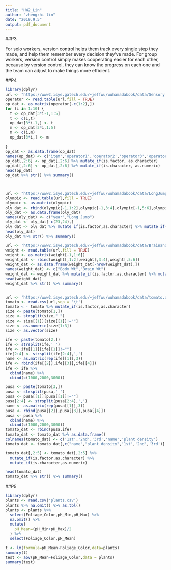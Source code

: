 ```yaml
---
title: "HW2_Lin"
author: "zhengzhi lin"
date: "2019.9.5"
output: pdf_document
---
```


##P3

For solo workers, version control helps them track every single step they made, and help them remember every decision they've made. 
For group workers, version control simply makes cooperating easier for each other, because by version control, they can know the progress on each one and the team can adjust to make things more efficient.

##P4
```r
library(dplyr)
url <- "https://www2.isye.gatech.edu/~jeffwu/wuhamadabook/data/Sensory.dat"
operator <- read.table(url,fill = TRUE)
op_dat <- as.matrix(operator[-c(1:2),])
for (i in 1:10) {
  t <- op_dat[3*i-1,1:5]
  t <- c(i,t)
  op_dat[3*i-1,] <- t
  m <- op_dat[3*i,1:5]
  m <- c(i,m)
  op_dat[3*i,] <- m
  
}
op_dat <- as.data.frame(op_dat)
names(op_dat) <- c('item','operator1','operator2','operator3','operator4','operator5')
op_dat[,2:6] <- op_dat[,2:6] %>% mutate_if(is.factor, as.character)
op_dat[,2:6] <- op_dat[,2:6] %>% mutate_if(is.character, as.numeric)
head(op_dat) 
op_dat %>% str() %>% summary()



url <- "https://www2.isye.gatech.edu/~jeffwu/wuhamadabook/data/LongJumpData.dat"
olympic <- read.table(url,fill = TRUE)
olympic <- as.matrix(olympic)
oly_dat <- rbind(olympic[-1,1:2],olympic[-1,3:4],olympic[-1,5:6],olympic[-1,7:8])
oly_dat <- as.data.frame(oly_dat)
names(oly_dat) <- c("year","Long Jump")
oly_dat <- oly_dat[-c(23,24),]
oly_dat <- oly_dat %>% mutate_if(is.factor,as.character) %>% mutate_if(is.character,as.numeric)
head(oly_dat)
oly_dat %>% str() %>% summary()

url <- 'https://www2.isye.gatech.edu/~jeffwu/wuhamadabook/data/BrainandBodyWeight.dat'
weight <- read.table(url,fill = TRUE)
weight <- as.matrix(weight[-1,1:6])
weight_dat <- rbind(weight[,1:2],weight[,3:4],weight[,5:6])
weight_dat <- as.data.frame(weight_dat[-nrow(weight_dat),])
names(weight_dat) <- c("Body Wt","Brain Wt")
weight_dat <- weight_dat %>% mutate_if(is.factor,as.character) %>% mutate_if(is.character,as.numeric)
head(weight_dat)
weight_dat %>% str() %>% summary()


url <- 'https://www2.isye.gatech.edu/~jeffwu/wuhamadabook/data/tomato.dat'
tomato <- read.csv(url,sep = '\t')
tomato < - tomato %>% mutate_if(is.factor,as.character)
size <- paste(tomato[1,])
size <- strsplit(size," ")
size <- size[[1]][size[[1]]!=""]
size <- as.numeric(size[1:3])   
size <- as.vector(size)

ife <- paste(tomato[2,])
ife <- strsplit(ife,' ')
ife <- ife[[1]][ife[[1]]!=""]
ife[2:4] <- strsplit(ife[2:4],',')
name <- as.matrix(rep(ife[[1]],3))
ife <- rbind(ife[[2]],ife[[3]],ife[[4]])
ife <- ife %>% 
  cbind(name) %>% 
  cbind(c(1000,2000,3000))

pusa <- paste(tomato[3,])
pusa <- strsplit(pusa,' ')
pusa <- pusa[[1]][pusa[[1]]!=""]
pusa[2:4] <- strsplit(pusa[2:4],',')
name <- as.matrix(rep(pusa[[1]],3))
pusa <- rbind(pusa[[2]],pusa[[3]],pusa[[4]])
pusa <- pusa %>% 
  cbind(name) %>% 
  cbind(c(1000,2000,3000))
tomato_dat <- rbind(pusa,ife)
tomato_dat <- tomato_dat %>% as.data.frame()
colnames(tomato_dat) <- c('1st','2nd','3rd','name','plant density')
tomato_dat <- tomato_dat[,c("name","plant density",'1st','2nd','3rd')]

tomato_dat[,2:5] <- tomato_dat[,2:5] %>% 
  mutate_if(is.factor,as.character) %>% 
  mutate_if(is.character,as.numeric)

head(tomato_dat)
tomato_dat %>% str() %>% summary()

```


##P5
```r
library(dplyr)
plants <- read.csv('plants.csv')
plants %>% na.omit() %>% as.tbl()
plants <- plants %>% 
  select(Foliage_Color,pH_Min,pH_Max) %>% 
  na.omit() %>%
  mutate(
    pH_Mean=(pH_Min+pH_Max)/2
  ) %>%
  select(Foliage_Color,pH_Mean)

t <- lm(formula=pH_Mean~Foliage_Color,data=plants)
summary(t)
test <- aov(pH_Mean~Foliage_Color,data = plants)
summary(test)

```